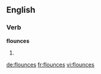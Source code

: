 ==English==

===Verb===
'''flounces'''

# {{third-person singular of|[[flounce]]}}

[[de:flounces]]
[[fr:flounces]]
[[vi:flounces]]